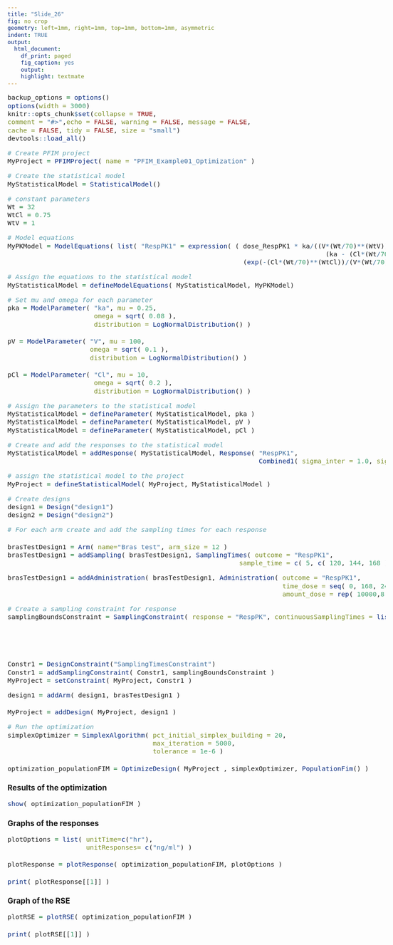 ```yaml
---
title: "Slide_26"
fig: no crop
geometry: left=1mm, right=1mm, top=1mm, bottom=1mm, asymmetric
indent: TRUE
output: 
  html_document: 
    df_print: paged
    fig_caption: yes
    output: 
    highlight: textmate
---
```


<style type="text/css">

body{
font-size: 11pt;
}

h1.title {
font-size: 40pt;
}

code.r{
font-size: 11pt;
}

body {
max-width: 1600px;  
margin-left:10px;
line-height: 20px;
}

</style>

```r
backup_options = options()
options(width = 3000)
knitr::opts_chunk$set(collapse = TRUE,
comment = "#>",echo = FALSE, warning = FALSE, message = FALSE,
cache = FALSE, tidy = FALSE, size = "small")
devtools::load_all()
```
 
```r
# Create PFIM project
MyProject = PFIMProject( name = "PFIM_Example01_Optimization" )
```

```r
# Create the statistical model
MyStatisticalModel = StatisticalModel()
```

```r
# constant parameters
Wt = 32
WtCl = 0.75
WtV = 1
```

```r
# Model equations
MyPKModel = ModelEquations( list( "RespPK1" = expression( ( dose_RespPK1 * ka/((V*(Wt/70)**(WtV)) *
                                                                                 (ka - (Cl*(Wt/70)**(WtCl))/(V*(Wt/70)**(WtV))))) *
                                                            (exp(-(Cl*(Wt/70)**(WtCl))/(V*(Wt/70)**(WtV)) *t) - exp(-ka * t ) ) ) ) )
```

```r
# Assign the equations to the statistical model
MyStatisticalModel = defineModelEquations( MyStatisticalModel, MyPKModel)
```

```r
# Set mu and omega for each parameter
pka = ModelParameter( "ka", mu = 0.25,
                      omega = sqrt( 0.08 ),
                      distribution = LogNormalDistribution() )

pV = ModelParameter( "V", mu = 100,
                     omega = sqrt( 0.1 ),
                     distribution = LogNormalDistribution() )

pCl = ModelParameter( "Cl", mu = 10,
                      omega = sqrt( 0.2 ),
                      distribution = LogNormalDistribution() )
```

```r
# Assign the parameters to the statistical model
MyStatisticalModel = defineParameter( MyStatisticalModel, pka )
MyStatisticalModel = defineParameter( MyStatisticalModel, pV )
MyStatisticalModel = defineParameter( MyStatisticalModel, pCl )
```

```r
# Create and add the responses to the statistical model
MyStatisticalModel = addResponse( MyStatisticalModel, Response( "RespPK1",
                                                                Combined1( sigma_inter = 1.0, sigma_slope = 0.05 ) ) )
```

```r
# assign the statistical model to the project
MyProject = defineStatisticalModel( MyProject, MyStatisticalModel )
```

```r
# Create designs
design1 = Design("design1")
design2 = Design("design2")
```

```r
# For each arm create and add the sampling times for each response

brasTestDesign1 = Arm( name="Bras test", arm_size = 12 )
brasTestDesign1 = addSampling( brasTestDesign1, SamplingTimes( outcome = "RespPK1",
                                                           sample_time = c( 5, c( 120, 144, 168 ), 336 ) ) )
```

```r

brasTestDesign1 = addAdministration( brasTestDesign1, Administration( outcome = "RespPK1",
                                                                      time_dose = seq( 0, 168, 24 ),
                                                                      amount_dose = rep( 10000,8 ) ) )
```

```r
# Create a sampling constraint for response
samplingBoundsConstraint = SamplingConstraint( response = "RespPK", continuousSamplingTimes = list( c( 0,6 ), 
                                                                                                    c( 119, 120 ),
                                                                                                    c( 143, 144 ),
                                                                                                    c( 167, 168 ),
                                                                                                    c( 264, 336 ) ) )
```

```r
Constr1 = DesignConstraint("SamplingTimesConstraint")
Constr1 = addSamplingConstraint( Constr1, samplingBoundsConstraint )
MyProject = setConstraint( MyProject, Constr1 )
```

```r
design1 = addArm( design1, brasTestDesign1 )

MyProject = addDesign( MyProject, design1 )
```

```r
# Run the optimization
simplexOptimizer = SimplexAlgorithm( pct_initial_simplex_building = 20,
                                     max_iteration = 5000,
                                     tolerance = 1e-6 )

optimization_populationFIM = OptimizeDesign( MyProject , simplexOptimizer, PopulationFim() )

```

### Results of the optimization
```r
show( optimization_populationFIM )
```

### Graphs of the responses
```r
plotOptions = list( unitTime=c("hr"),
                    unitResponses= c("ng/ml") )

plotResponse = plotResponse( optimization_populationFIM, plotOptions )

print( plotResponse[[1]] )
```

### Graph of the RSE 
```r
plotRSE = plotRSE( optimization_populationFIM )

print( plotRSE[[1]] )
```

